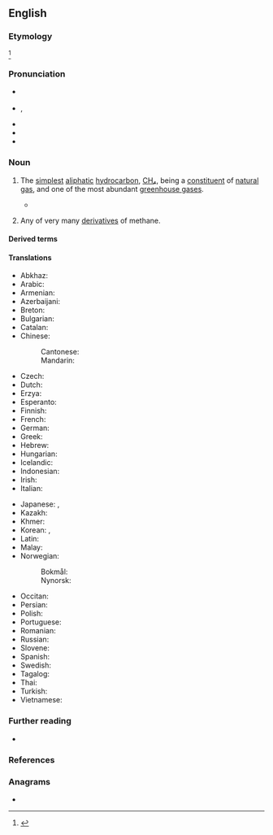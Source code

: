 {{also|méthane}}
==English==

===Etymology===
{{suffix|en|methyl|ane}}<ref>{{R:Etymonline}}</ref>

===Pronunciation===
* {{a|RP}} {{enPR|mēth'ān}} {{IPA|en|/ˈmiːθeɪn/}}
* {{a|US|Canada}} {{enPR|mĕth'ān}}, {{IPA|en|/ˈmɛθeɪn/}}
* {{audio|en|en-uk-methane.ogg|Audio (UK)}}
* {{audio|en|en-us-methane.ogg|Audio (US)}}
* {{rhymes|en|ɛθeɪn|s=2}}

===Noun===
{{en-noun|~}}

# {{lb|en|organic compound|uncountable}} The [[simplest]] [[aliphatic]] [[hydrocarbon]], [[CH₄]], being a [[constituent]] of [[natural gas]], and one of the most abundant [[greenhouse gas]]es.
#: {{syn|en|methyl hydride|q1=appears in some chemistry literature|carbon tetrahydride|q2=rare, systematic name}}
#: {{hyper|en|greenhouse gas}}
#: {{ux|en|Cattle emit a large amount of '''methane'''.}}
#* {{quote-web|en|url=https://www.scientificamerican.com/article/as-co2-emissions-drop-during-pandemic-methane-may-rise/|title=As CO<sub>2</sub> Emissions Drop During Pandemic, Methane May Rise|date=April 7, 2020|author=John Fialka|work=Scientific American|passage='''Methane''', an invisible, odorless gas that makes up more than 95% of natural gas fuel, can be as much as 80 times more potent as a global warmer per given unit than CO<sub>2</sub>, which is more plentiful in the atmosphere. While there are less emissions than CO<sub>2</sub>, '''methane''' lasts around 12 years, while CO<sub>2</sub> lingers for centuries.}}
# {{lb|en|organic chemistry|countable}} Any of very many [[derivative]]s of methane.

====Derived terms====
{{der3|en
|methane gas
|methane rain
|methanol
|methanal
|nitromethane
|methane hydrate
|methane clathrate
|coalbed methane
|iodomethane
|azomethane
|biomethane
|nonmethane
|geomethane
|methanelike
|methanesulfonic acid
|methanotrophy
|chloromethane
|bromomethane
|fluoromethane
|methanesulfonamide
|fluoroiodomethane}}

====Translations====
{{trans-top|the compound CH<sub>4</sub>}}
* Abkhaz: {{t|ab|амета́н}}
* Arabic: {{t-needed|ar}}
* Armenian: {{t-needed|hy}}
* Azerbaijani: {{t|az|metan}}
* Breton: {{t|br|metan|m}}
* Bulgarian: {{t+|bg|метан|m}}
* Catalan: {{t|ca|metà|m}}
* Chinese:
*: Cantonese: {{t|yue|甲烷|tr=gaap3 jyun4}}
*: Mandarin: {{t+|cmn|甲烷|sc=Hani|tr=jiǎwán}}
* Czech: {{t+|cs|metan|m}}
* Dutch: {{t+|nl|methaan|n}}
* Erzya: {{t|myv|ведь тол}}
* Esperanto: {{t+|eo|metano}}
* Finnish: {{t+|fi|metaani}}
* French: {{t+|fr|méthane|m}}
* German: {{t+|de|Methan|n}}
* Greek: {{t+|el|μεθάνιο|n}}
* Hebrew: {{t-needed|he}}
* Hungarian: {{t+|hu|metán}}
* Icelandic: {{t|is|metan}}
* Indonesian: {{t+|id|metana}}
* Irish: {{t|ga|meatán|m}}
* Italian: {{t+|it|metano}}
{{trans-mid}}
* Japanese: {{t+|ja|メタン|tr=metan}}, {{t|ja|メタンガス|tr=metan gasu}}
* Kazakh: {{t|kk|метан|sc=Cyrl}}
* Khmer: {{t-needed|km}}
* Korean: {{t|ko|메탄}}, {{t|ko|메테인}}
* Latin: {{t|la|methanum}}
* Malay: {{t|ms|metana}}
* Norwegian:
*: Bokmål: {{t+|nb|metan|n}}
*: Nynorsk: {{t|nn|metan|n}}
* Occitan: {{t+|oc|metan|m}}
* Persian: {{t+|fa|متان|tr=metân}}
* Polish: {{t+|pl|metan|m}}
* Portuguese: {{t+|pt|metano|m}}
* Romanian: {{t+|ro|metan|n}}
* Russian: {{t+|ru|мета́н|m}}
* Slovene: {{t+|sl|metan|m}}
* Spanish: {{t+|es|metano|m}}
* Swedish: {{t+|sv|metan|n}}
* Tagalog: {{t|tl|istan}}
* Thai: {{t-needed|th}}
* Turkish: {{t+|tr|metan}}
* Vietnamese: {{t-needed|vi}}
{{trans-bottom}}

===Further reading===
* {{pedia}}

===References===
<references/>

===Anagrams===
* {{anagrams|en|a=aeehmnt|meaneth}}